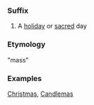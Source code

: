 ===Suffix===
#A [[holiday]] or [[sacred]] day

===Etymology===
"mass"
===Examples===
[[Christmas]],
[[Candlemas]]